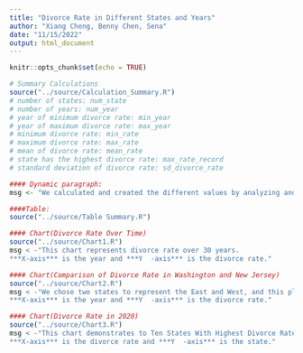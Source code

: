 ```yaml
---
title: "Divorce Rate in Different States and Years"
author: "Xiang Cheng, Benny Chen, Sena"
date: "11/15/2022"
output: html_document
---
```


```r
knitr::opts_chunk$set(echo = TRUE)
```

```r
# Summary Calculations
source("../source/Calculation_Summary.R")
# number of states: num_state
# number of years: num_year
# year of minimum divorce rate: min_year
# year of maximum divorce rate: max_year
# minimum divorce rate: min_rate
# maximum divorce rate: max_rate
# mean of divorce rate: mean_rate
# state has the highest divorce rate: max_rate_record
# standard deviation of divorce rate: sd_divorce_rate
```

```r
#### Dynamic paragraph:
msg <- "We calculated and created the different values by analyzing and summarizing the rate data in different years and displayed it to the audience in the form of data visualization. This way, the audience can intuitively see the increasing or decreasing trend of the divorce rate each year. First, we used min_year and max_year to determine the start and the end of this data set. Second, we emplyed min_rate and max_rate to realize the range of divorce rate in recent years. Third, we calculated value of mean_rate to estimate the average divorce rate. Fourth, we found the max_rate_record, which was the state that had the most divorce rate. Finally, we calulated the standard deviation of divorce rate in recent 10 years finding divorce rates were clustered and relatively stable."
```

```r
####Table:
source("../source/Table Summary.R")
```

```r
#### Chart(Divorce Rate Over Time)
source("../source/Chart1.R")
msg < -"This chart represents divorce rate over 30 years.
***X-axis*** is the year and ***Y  -axis*** is the divorce rate."
```

```r
#### Chart(Comparison of Divorce Rate in Washington and New Jersey)
source("../source/Chart2.R")
msg < -"We chose two states to represent the East and West, and this plot shows the change in divorce rates over 30 years in Washington (West) and New Jersey (East).
***X-axis*** is the year and ***Y  -axis*** is the divorce rate."
```

```r
#### Chart(Divorce Rate in 2020)
source("../source/Chart3.R")
msg < -"This chart demonstrates to Ten States With Highest Divorce Rate in 2020.
***X-axis*** is the divorce rate and ***Y  -axis*** is the state."
```


